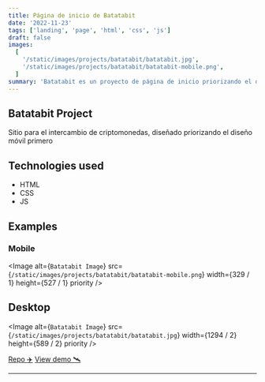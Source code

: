 ```yaml
---
title: Página de inicio de Batatabit
date: '2022-11-23'
tags: ['landing', 'page', 'html', 'css', 'js']
draft: false
images:
  [
    '/static/images/projects/batatabit/batatabit.jpg',
    '/static/images/projects/batatabit/batatabit-mobile.png',
  ]
summary: 'Batatabit es un proyecto de página de inicio priorizando el diseño mobile first'
---
```


## Batatabit Project

Sitio para el intercambio de criptomonedas, diseñado priorizando el diseño móvil primero

## Technologies used

- HTML
- CSS
- JS

## Examples

### Mobile

<Image
  alt={`Batatabit Image`}
  src={`/static/images/projects/batatabit/batatabit-mobile.png`}
  width={329 / 1}
  height={527 / 1}
  priority
/>

## Desktop

<Image
  alt={`Batatabit Image`}
  src={`/static/images/projects/batatabit/batatabit.jpg`}
  width={1294 / 2}
  height={589 / 2}
  priority
/>

[Repo ✈️](https://github.com/robert-ds/Batatabit)
[View demo 🛰](https://robert-ds.github.io/Batatabit/)

---
